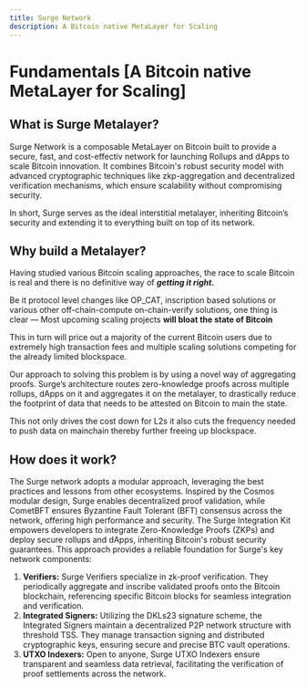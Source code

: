 ```yaml
---
title: Surge Network
description: A Bitcoin native MetaLayer for Scaling
---
```



# Fundamentals [A Bitcoin native MetaLayer for Scaling]

## What is Surge Metalayer?

Surge Network is a composable MetaLayer on Bitcoin built to provide a secure, fast, and cost-effectiv network for launching Rollups and dApps to scale Bitcoin innovation. It combines Bitcoin's robust security model with advanced cryptographic techniques like zkp-aggregation and decentralized verification mechanisms, which ensure scalability without compromising security.

In short, Surge serves as the ideal interstitial metalayer, inheriting Bitcoin’s security and extending it to everything built on top of its network.

## Why build a Metalayer?

Having studied various Bitcoin scaling approaches, the race to scale Bitcoin is real and there is no definitive way of **_getting it right._**

Be it protocol level changes like OP_CAT, inscription based solutions or various other off-chain-compute on-chain-verify solutions, one thing is clear — Most upcoming scaling projects **will bloat the state of Bitcoin**

This in turn will price out a majority of the current Bitcoin users due to extremely high transaction fees and multiple scaling solutions competing for the already limited blockspace.

Our approach to solving this problem is by using a novel way of aggregating proofs. Surge’s architecture routes zero-knowledge proofs across multiple rollups, dApps on it and aggregates it on the metalayer, to drastically reduce the footprint of data that needs to be attested on Bitcoin to main the state.

This not only drives the cost down for L2s it also cuts the frequency needed to push data on mainchain thereby further freeing up blockspace.

<ZoomImage
  src="/assets/surge_metalayer.png"
  alt="Surge Network Overview"
  width="100%"
/>

## How does it work?

The Surge network adopts a modular approach, leveraging the best practices and lessons from other ecosystems. Inspired by the Cosmos modular design, Surge enables decentralized proof validation, while CometBFT ensures Byzantine Fault Tolerant (BFT) consensus across the network, offering high performance and security. The Surge Integration Kit empowers developers to integrate Zero-Knowledge Proofs (ZKPs) and deploy secure rollups and dApps, inheriting Bitcoin's robust security guarantees. This approach provides a reliable foundation for Surge's key network components:

1. **Verifiers:** Surge Verifiers specialize in zk-proof verification. They periodically aggregate and inscribe validated proofs onto the Bitcoin blockchain, referencing specific Bitcoin blocks for seamless integration and verification.
2. **Integrated Signers:** Utilizing the DKLs23 signature scheme, the Integrated Signers maintain a decentralized P2P network structure with threshold TSS. They manage transaction signing and distributed cryptographic keys, ensuring secure and precise BTC vault operations.
3. **UTXO Indexers:** Open to anyone, Surge UTXO Indexers ensure transparent and seamless data retrieval, facilitating the verification of proof settlements across the network.

<ZoomImage
  src="/assets/surge_network_architecture.png"
  alt="superstack core functions"
  width="70%"
  className="mx-auto"
/>
